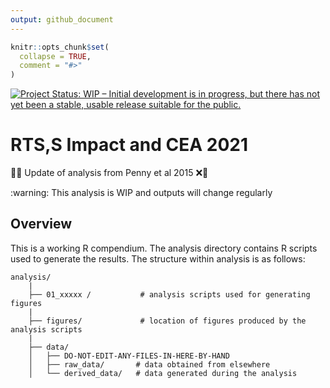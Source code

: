```yaml
---
output: github_document
---
```


<!-- README.md is generated from README.Rmd. Please edit that file -->

```r
knitr::opts_chunk$set(
  collapse = TRUE,
  comment = "#>"
)
```

<!-- badges: start -->
[![Project Status: WIP – Initial development is in progress, but there has not yet been a stable, usable release suitable for the public.](https://www.repostatus.org/badges/latest/wip.svg)](https://www.repostatus.org/#wip)
<!-- badges: end -->

# RTS,S Impact and CEA 2021
🦟❌ Update of analysis from Penny et al 2015 ❌🦟

:warning: This analysis is WIP and outputs will change regularly

## Overview

This is a working R compendium. The analysis directory contains R scripts used to generate the results.
The structure within analysis is as follows:
```
analysis/
    |
    ├── 01_xxxxx /           # analysis scripts used for generating figures
    |
    ├── figures/             # location of figures produced by the analysis scripts
    |
    ├── data/
    │   ├── DO-NOT-EDIT-ANY-FILES-IN-HERE-BY-HAND
    │   ├── raw_data/       # data obtained from elsewhere
    │   └── derived_data/   # data generated during the analysis
```

